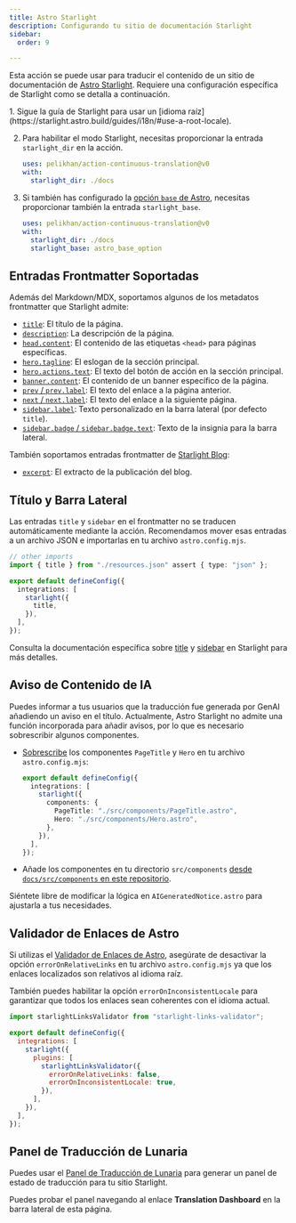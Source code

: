 ```yaml
---
title: Astro Starlight
description: Configurando tu sitio de documentación Starlight
sidebar:
  order: 9

---
```



Esta acción se puede usar para traducir el contenido de un sitio de documentación de [Astro Starlight](https://starlight.astro.build/).
Requiere una configuración específica de Starlight como se detalla a continuación.

<Steps>
  1. Sigue la guía de Starlight para usar un [idioma raíz](https://starlight.astro.build/guides/i18n/#use-a-root-locale).

  2. Para habilitar el modo Starlight, necesitas proporcionar la entrada `starlight_dir` en la acción.

     ```yaml title=".github/workflows/ct.yml" "starlight_dir: ./docs"
     uses: pelikhan/action-continuous-translation@v0
     with:
       starlight_dir: ./docs
     ```

  3. Si también has configurado la [opción `base` de Astro](https://docs.astro.build/en/reference/configuration-reference/#base),
     necesitas proporcionar también la entrada `starlight_base`.

     ```yaml title=".github/workflows/ct.yml" "starlight_base: astro_base_option"
     uses: pelikhan/action-continuous-translation@v0
     with:
       starlight_dir: ./docs
       starlight_base: astro_base_option
     ```
</Steps>

## Entradas Frontmatter Soportadas

Además del Markdown/MDX, soportamos algunos de los metadatos frontmatter que Starlight admite:

* [`title`](https://starlight.astro.build/reference/frontmatter/#title-required): El título de la página.
* [`description`](https://starlight.astro.build/reference/frontmatter/#description): La descripción de la página.
* [`head.content`](https://starlight.astro.build/reference/frontmatter/#head): El contenido de las etiquetas `<head>` para páginas específicas.
* [`hero.tagline`](https://starlight.astro.build/reference/frontmatter/#hero): El eslogan de la sección principal.
* [`hero.actions.text`](https://starlight.astro.build/reference/frontmatter/#hero): El texto del botón de acción en la sección principal.
* [`banner.content`](https://starlight.astro.build/reference/frontmatter/#banner): El contenido de un banner específico de la página.
* [`prev` / `prev.label`](https://starlight.astro.build/reference/frontmatter/#prev): El texto del enlace a la página anterior.
* [`next` / `next.label`](https://starlight.astro.build/reference/frontmatter/#next): El texto del enlace a la siguiente página.
* [`sidebar.label`](https://starlight.astro.build/reference/frontmatter/#sidebar): Texto personalizado en la barra lateral (por defecto `title`).
* [`sidebar.badge` / `sidebar.badge.text`](https://starlight.astro.build/reference/frontmatter/#badge): Texto de la insignia para la barra lateral.

También soportamos entradas frontmatter de [Starlight Blog](https://starlight-blog-docs.vercel.app/):

* [`excerpt`](https://starlight-blog-docs.vercel.app/guides/frontmatter/#excerpt): El extracto de la publicación del blog.

## Título y Barra Lateral

Las entradas `title` y `sidebar` en el frontmatter no se traducen automáticamente mediante la acción.
Recomendamos mover esas entradas a un archivo JSON e importarlas en tu archivo `astro.config.mjs`.

```ts title="astro.config.mjs" {2} /title(?=,)/
// other imports
import { title } from "./resources.json" assert { type: "json" };

export default defineConfig({
  integrations: [
    starlight({
      title,
    }),
  ],
});
```

Consulta la documentación específica sobre [title](https://starlight.astro.build/guides/i18n/#translate-the-site-title) y [sidebar](https://starlight.astro.build/guides/sidebar/) en Starlight para más detalles.

## Aviso de Contenido de IA

Puedes informar a tus usuarios que la traducción fue generada por GenAI
añadiendo un aviso en el título. Actualmente, Astro Starlight no admite una función incorporada para añadir avisos,
por lo que es necesario sobrescribir algunos componentes.

* [Sobrescribe](https://starlight.astro.build/guides/overriding-components/#how-to-override) los componentes `PageTitle` y `Hero` en tu archivo `astro.config.mjs`:

  ```ts title="astro.config.mjs"
  export default defineConfig({
    integrations: [
      starlight({
        components: {
          PageTitle: "./src/components/PageTitle.astro",
          Hero: "./src/components/Hero.astro",
        },
      }),
    ],
  });
  ```

* Añade los componentes en tu directorio `src/components` [desde `docs/src/components` en este repositorio](https://github.com/pelikhan/action-continuous-translation/tree/main/docs/src/components).

Siéntete libre de modificar la lógica en `AIGeneratedNotice.astro` para ajustarla a tus necesidades.

## Validador de Enlaces de Astro

Si utilizas el [Validador de Enlaces de Astro](https://github.com/HiDeoo/starlight-links-validator),
asegúrate de desactivar la opción `errorOnRelativeLinks` en tu archivo `astro.config.mjs`
ya que los enlaces localizados son relativos al idioma raíz.

También puedes habilitar la opción `errorOnInconsistentLocale` para garantizar que todos los enlaces sean coherentes con el idioma actual.

```js title="astro.config.mjs" "errorOnRelativeLinks: false"
import starlightLinksValidator from "starlight-links-validator";

export default defineConfig({
  integrations: [
    starlight({
      plugins: [
        starlightLinksValidator({
          errorOnRelativeLinks: false,
          errorOnInconsistentLocale: true,
        }),
      ],
    }),
  ],
});
```

## Panel de Traducción de Lunaria

Puedes usar el [Panel de Traducción de Lunaria](https://lunaria.dev/integrations/starlight/) para generar
un panel de estado de traducción para tu sitio Starlight.

Puedes probar el panel navegando al enlace **Translation Dashboard** en la barra lateral de esta página.
